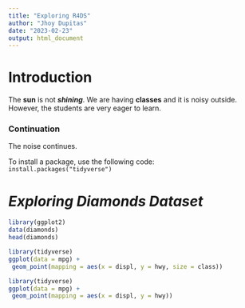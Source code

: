```yaml
---
title: "Exploring R4DS"
author: "Jhoy Dupitas"
date: "2023-02-23"
output: html_document
---
```


# Introduction

The **sun** is not ***shining***. We are having **classes** and it is noisy outside. However, the students are very eager to learn.  

### Continuation

The noise continues.

To install a package, use the following code: `install.packages("tidyverse")`

# ***Exploring Diamonds Dataset***

```r
library(ggplot2)
data(diamonds)
head(diamonds)
```

```r
library(tidyverse)
ggplot(data = mpg) +
 geom_point(mapping = aes(x = displ, y = hwy, size = class))
```

```r
library(tidyverse)
ggplot(data = mpg) +
 geom_point(mapping = aes(x = displ, y = hwy))
```
